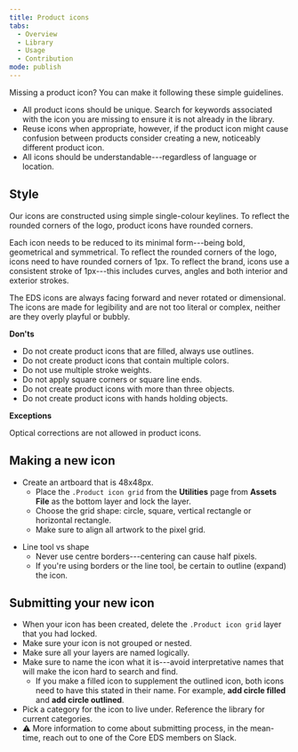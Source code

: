 ```yaml
---
title: Product icons
tabs:
  - Overview
  - Library
  - Usage
  - Contribution
mode: publish
---
```



Missing a product icon? You can make it following these simple guidelines. 

* All product icons should be unique. Search for keywords associated with the icon you are missing to ensure it is not already in the library. 
* Reuse icons when appropriate, however, if the product icon might cause confusion between products consider creating a new, noticeably different product icon. 
* All icons should be understandable---regardless of language or location. 


## Style

Our icons are constructed using simple single-colour keylines. To reflect the rounded corners of the logo, product icons have rounded corners.

Each icon needs to be reduced to its minimal form---being bold, geometrical and symmetrical. To reflect the rounded corners of the logo, icons need to have rounded corners of 1px. To reflect the brand, icons use a consistent stroke of 1px---this includes curves, angles and both interior and exterior strokes. 

The EDS icons are always facing forward and never rotated or dimensional. The icons are made for legibility and are not too literal or complex, neither are they overly playful or bubbly.


**Don'ts**

* Do not create product icons that are filled, always use outlines.
* Do not create product icons that contain multiple colors. 
* Do not use multiple stroke weights. 
* Do not apply square corners or square line ends. 
* Do not create product icons with more than three objects. 
* Do not create product icons with hands holding objects.


**Exceptions**

Optical corrections are not allowed in product icons.


## Making a new icon

* Create an artboard that is 48x48px. 
  * Place the `.Product icon grid` from the **Utilities** page from **Assets File** as the bottom layer and lock the layer.
  * Choose the grid shape: circle, square, vertical rectangle or horizontal rectangle.
  * Make sure to align all artwork to the pixel grid.

<Embed url="https://www.figma.com/file/BQjYMxdSdgRkdhKTDDU7L4KU/Assets?node-id=153%3A44" />

* Line tool vs shape
  * Never use centre borders---centering can cause half pixels. 
  * If you're using borders or the line tool, be certain to outline (expand) the icon.


## Submitting your new icon

* When your icon has been created, delete the `.Product icon grid` layer that you had locked. 
* Make sure your icon is not grouped or nested. 
* Make sure all your layers are named logically. 
* Make sure to name the icon what it is---avoid interpretative names that will make the icon hard to search and find. 
  * If you make a filled icon to supplement the outlined icon, both icons need to have this stated in their name. For example, **add circle filled** and **add circle outlined**.
* Pick a category for the icon to live under. Reference the library for current categories.
* :warning: More information to come about submitting process, in the mean-time, reach out to one of the Core EDS members on Slack.  

